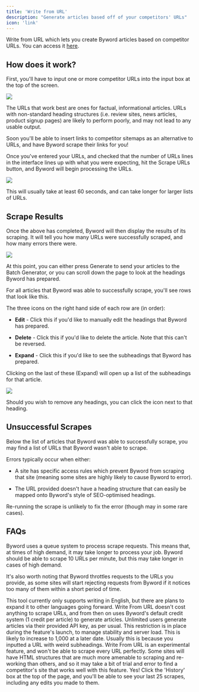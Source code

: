 ```yaml
---
title: 'Write from URL'
description: "Generate articles based off of your competitors' URLs"
icon: 'link'
---
```


Write from URL which lets you create Byword articles based on competitor URLs. You can access it [here](https://byword.ai/write-from-url).

## How does it work?

First, you'll have to input one or more competitor URLs into the input box at the top of the screen.

![](/images/Screenshot2025-03-12at10.01.47.png)

The URLs that work best are ones for factual, informational articles. URLs with non-standard heading structures (i.e. review sites, news articles, product signup pages) are likely to perform poorly, and may not lead to any usable output.

<Note>
  Soon you'll be able to insert links to competitor sitemaps as an alternative to URLs, and have Byword scrape their links for you!
</Note>

Once you've entered your URLs, and checked that the number of URLs lines in the interface lines up with what you were expecting, hit the Scrape URLs button, and Byword will begin processing the URLs.

![](/images/Screenshot2025-03-12at10.02.17.png)

This will usually take at least 60 seconds, and can take longer for larger lists of URLs.

## Scrape Results

Once the above has completed, Byword will then display the results of its scraping. It will tell you how many URLs were successfully scraped, and how many errors there were.

![](/images/Screenshot2025-03-12at10.04.23.png)

At this point, you can either press Generate to send your articles to the Batch Generator, or you can scroll down the page to look at the headings Byword has prepared.

For all articles that Byword was able to successfully scrape, you'll see rows that look like this.

The three icons on the right hand side of each row are (in order):

* **Edit** - Click this if you'd like to manually edit the headings that Byword has prepared.

* **Delete** - Click this if you'd like to delete the article. Note that this can't be reversed.

* **Expand** - Click this if you'd like to see the subheadings that Byword has prepared.

Clicking on the last of these (Expand) will open up a list of the subheadings for that article.

![](/images/Screenshot2025-03-12at10.20.34.png)

Should you wish to remove any headings, you can click the icon next to that heading.

## Unsuccessful Scrapes

Below the list of articles that Byword was able to successfully scrape, you may find a list of URLs that Byword wasn't able to scrape.

Errors typically occur when either:

* A site has specific access rules which prevent Byword from scraping that site (meaning some sites are highly likely to cause Byword to error).

* The URL provided doesn't have a heading structure that can easily be mapped onto Byword's style of SEO-optimised headings.

Re-running the scrape is unlikely to fix the error (though may in some rare cases).

## FAQs

<Accordion title="Why haven't my URLs been scraped yet?">
  Byword uses a queue system to process scrape requests. This means that, at times of high demand, it may take longer to process your job. Byword should be able to scrape 10 URLs per minute, but this may take longer in cases of high demand.

  It's also worth noting that Byword throttles requests to the URLs you provide, as some sites will start rejecting requests from Byword if it notices too many of them within a short period of time.
</Accordion>

<Accordion title="Does this work in non-English languages?">
  This tool currently only supports writing in English, but there are plans to expand it to other languages going forward.
</Accordion>

<Accordion title="How much does this cost?">
  Write From URL doesn't cost anything to scrape URLs, and from then on uses Byword's default credit system (1 credit per article) to generate articles. Unlimited users generate articles via their provided API key, as per usual.
</Accordion>

<Accordion title="Why can't I input more than 100 URLs?">
  This restriction is in place during the feature's launch, to manage stability and server load. This is likely to increase to 1,000 at a later date.
</Accordion>

<Accordion title="Why do my articles' subheadings look weird?">
  Usually this is because you inputted a URL with weird subheadings. Write From URL is an experimental feature, and won't be able to scrape every URL perfectly. Some sites will have HTML structures that are much more amenable to scraping and re-working than others, and so it may take a bit of trial and error to find a competitor's site that works well with this feature.
</Accordion>

<Accordion title="Can I go back to my old scrapes?">
  Yes! Click the 'History' box at the top of the page, and you'll be able to see your last 25 scrapes, including any edits you made to them.
</Accordion>